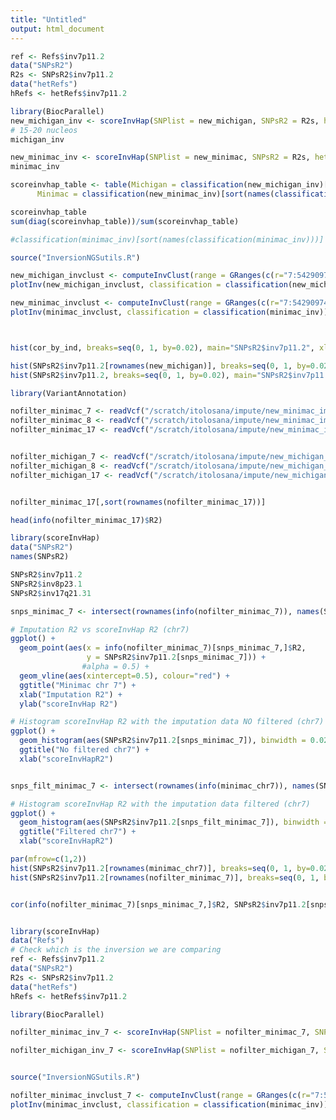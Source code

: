 ```yaml
---
title: "Untitled"
output: html_document
---
```


```r
ref <- Refs$inv7p11.2
data("SNPsR2")
R2s <- SNPsR2$inv7p11.2
data("hetRefs")
hRefs <- hetRefs$inv7p11.2

library(BiocParallel)
new_michigan_inv <- scoreInvHap(SNPlist = new_michigan, SNPsR2 = R2s, hetRefs = hRefs, Refs = ref, imputed = TRUE, verbose = TRUE, BPPARAM = MulticoreParam(10))
# 15-20 nucleos
michigan_inv

new_minimac_inv <- scoreInvHap(SNPlist = new_minimac, SNPsR2 = R2s, hetRefs = hRefs, Refs = ref, imputed = TRUE, verbose = TRUE, BPPARAM = MulticoreParam(10))
minimac_inv

scoreinvhap_table <- table(Michigan = classification(new_michigan_inv)[sort(names(classification(new_michigan_inv)))], 
      Minimac = classification(new_minimac_inv)[sort(names(classification(new_minimac_inv)))])

scoreinvhap_table
sum(diag(scoreinvhap_table))/sum(scoreinvhap_table)

#classification(minimac_inv)[sort(names(classification(minimac_inv)))]

source("InversionNGSutils.R")

new_michigan_invclust <- computeInvClust(range = GRanges(c(r="7:54290974-54386821")), vcffile = "/scratch/itolosana/impute/new_michigan_imputation/final_michigan_chr7.vcf.gz")
plotInv(new_michigan_invclust, classification = classification(new_michigan_inv))

new_minimac_invclust <- computeInvClust(range = GRanges(c(r="7:54290974-54386821")), vcffile = "/scratch/itolosana/impute/new_minimac_imputation/final_minimac_chr7.vcf.gz")
plotInv(minimac_invclust, classification = classification(minimac_inv))



hist(cor_by_ind, breaks=seq(0, 1, by=0.02), main="SNPsR2$inv7p11.2", xlab="R2")

hist(SNPsR2$inv7p11.2[rownames(new_michigan)], breaks=seq(0, 1, by=0.02), main="SNPsR2$inv7p11.2[rownames(new_michigan)]", xlab="R2")
hist(SNPsR2$inv7p11.2, breaks=seq(0, 1, by=0.02), main="SNPsR2$inv7p11.2", xlab="R2")
```




```r
library(VariantAnnotation)

nofilter_minimac_7 <- readVcf("/scratch/itolosana/impute/new_minimac_imputation/nofilter_invreg_minimac_chr7.vcf.gz", "hg19")
nofilter_minimac_8 <- readVcf("/scratch/itolosana/impute/new_minimac_imputation/nofilter_invreg_minimac_chr8.vcf.gz", "hg19")
nofilter_minimac_17 <- readVcf("/scratch/itolosana/impute/new_minimac_imputation/nofilter_invreg_minimac_chr17.vcf.gz", "hg19")


nofilter_michigan_7 <- readVcf("/scratch/itolosana/impute/new_michigan_imputation/nofilter_invreg_michigan_chr7.vcf.gz", "hg19")
nofilter_michigan_8 <- readVcf("/scratch/itolosana/impute/new_michigan_imputation/nofilter_invreg_michigan_chr8.vcf.gz", "hg19")
nofilter_michigan_17 <- readVcf("/scratch/itolosana/impute/new_michigan_imputation/nofilter_invreg_michigan_chr17.vcf.gz", "hg19")


nofilter_minimac_17[,sort(rownames(nofilter_minimac_17))]

head(info(nofilter_minimac_17)$R2)

library(scoreInvHap)
data("SNPsR2")
names(SNPsR2)

SNPsR2$inv7p11.2
SNPsR2$inv8p23.1
SNPsR2$inv17q21.31

snps_minimac_7 <- intersect(rownames(info(nofilter_minimac_7)), names(SNPsR2$inv7p11.2))

# Imputation R2 vs scoreInvHap R2 (chr7)
ggplot() +
  geom_point(aes(x = info(nofilter_minimac_7)[snps_minimac_7,]$R2, 
                 y = SNPsR2$inv7p11.2[snps_minimac_7])) + 
                #alpha = 0.5) +
  geom_vline(aes(xintercept=0.5), colour="red") +
  ggtitle("Minimac chr 7") +
  xlab("Imputation R2") +
  ylab("scoreInvHap R2")

# Histogram scoreInvHap R2 with the imputation data NO filtered (chr7)
ggplot() +
  geom_histogram(aes(SNPsR2$inv7p11.2[snps_minimac_7]), binwidth = 0.02) +
  ggtitle("No filtered chr7") +
  xlab("scoreInvHapR2")


snps_filt_minimac_7 <- intersect(rownames(info(minimac_chr7)), names(SNPsR2$inv7p11.2))

# Histogram scoreInvHap R2 with the imputation data filtered (chr7)
ggplot() +
  geom_histogram(aes(SNPsR2$inv7p11.2[snps_filt_minimac_7]), binwidth = 0.02) +
  ggtitle("Filtered chr7") +
  xlab("scoreInvHapR2")

par(mfrow=c(1,2))
hist(SNPsR2$inv7p11.2[rownames(minimac_chr7)], breaks=seq(0, 1, by=0.02), main="Filtered chr7", xlab="scoreInvHapR2")
hist(SNPsR2$inv7p11.2[rownames(nofilter_minimac_7)], breaks=seq(0, 1, by=0.02), main="No filtered chr7", xlab="scoreInvHapR2")


cor(info(nofilter_minimac_7)[snps_minimac_7,]$R2, SNPsR2$inv7p11.2[snps_minimac_7])


library(scoreInvHap)
data("Refs")
# Check which is the inversion we are comparing
ref <- Refs$inv7p11.2
data("SNPsR2")
R2s <- SNPsR2$inv7p11.2
data("hetRefs")
hRefs <- hetRefs$inv7p11.2

library(BiocParallel)

nofilter_minimac_inv_7 <- scoreInvHap(SNPlist = nofilter_minimac_7, SNPsR2 = R2s, hetRefs = hRefs, Refs = ref, imputed = TRUE, verbose = TRUE, BPPARAM = MulticoreParam(10))

nofilter_michigan_inv_7 <- scoreInvHap(SNPlist = nofilter_michigan_7, SNPsR2 = R2s, hetRefs = hRefs, Refs = ref, imputed = TRUE, verbose = TRUE, BPPARAM = MulticoreParam(10))


source("InversionNGSutils.R")

nofilter_minimac_invclust_7 <- computeInvClust(range = GRanges(c(r="7:54290974-54386821")), vcffile = "/scratch/itolosana/impute/new_minimac_imputation/nofilter_invreg_minimac_chr7.vcf.gz")
plotInv(minimac_invclust, classification = classification(minimac_inv))



```

